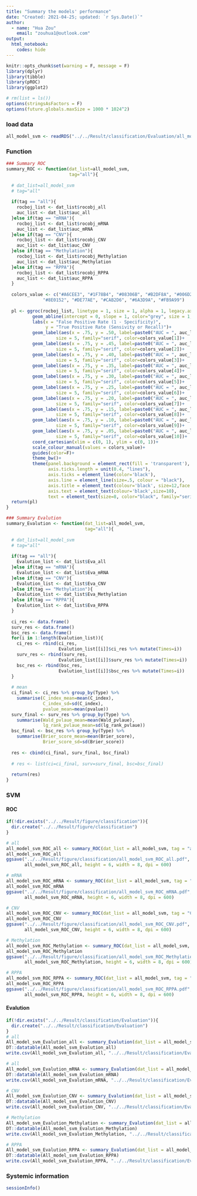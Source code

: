 ---
title: "Summary the models' performance"
date: "Created: 2021-04-25; updated: `r Sys.Date()`"
author: 
  - name: "Hua Zou"
    email: "zouhua1@outlook.com"
output: 
  html_notebook:
    codes: hide
---

```{r setup, include=FALSE}
knitr::opts_chunk$set(warning = F, message = F)
library(dplyr)
library(tibble)
library(pROC)
library(ggplot2)

# rm(list = ls())
options(stringsAsFactors = F)
options(future.globals.maxSize = 1000 * 1024^2)
```


### load data 
```{r}
all_model_svm <- readRDS("../../Result/classification/Evaluation/all_model_svm_all.RDS")
```


### Function
```{r}
### Summary ROC
summary_ROC <- function(dat_list=all_model_svm,
                        tag="all"){
  
  # dat_list=all_model_svm
  # tag="all"
  
  if(tag == "all"){
    rocboj_list <- dat_list$rocobj_all
    auc_list <- dat_list$auc_all
  }else if(tag == "mRNA"){
    rocboj_list <- dat_list$rocobj_mRNA
    auc_list <- dat_list$auc_mRNA    
  }else if(tag == "CNV"){
    rocboj_list <- dat_list$rocobj_CNV
    auc_list <- dat_list$auc_CNV    
  }else if(tag == "Methylation"){
    rocboj_list <- dat_list$rocobj_Methylation
    auc_list <- dat_list$auc_Methylation    
  }else if(tag == "RPPA"){
    rocboj_list <- dat_list$rocobj_RPPA
    auc_list <- dat_list$auc_RPPA    
  }
  
  colors_value <- c("#A6CEE3", "#1F78B4", "#08306B", "#B2DF8A", "#006D2C", 
              "#8E0152", "#DE77AE", "#CAB2D6", "#6A3D9A", "#FB9A99")
  
  pl <- ggroc(rocboj_list, linetype = 1, size = 1, alpha = 1, legacy.axes = T)+
          geom_abline(intercept = 0, slope = 1, color="grey", size = 1, linetype=1)+
          labs(x = "False Positive Rate (1 - Specificity)",
               y = "True Positive Rate (Sensivity or Recall)")+
          geom_label(aes(x = .75, y = .50, label=paste0("AUC = ", auc_list[[1]], "(i=1)")),
                   size = 5, family="serif", color=colors_value[1])+
          geom_label(aes(x = .75, y = .45, label=paste0("AUC = ", auc_list[[2]], "(i=2)")),
                   size = 5, family="serif", color=colors_value[2])+
          geom_label(aes(x = .75, y = .40, label=paste0("AUC = ", auc_list[[3]], "(i=3)")),
                   size = 5, family="serif", color=colors_value[3])+
          geom_label(aes(x = .75, y = .35, label=paste0("AUC = ", auc_list[[4]], "(i=4)")),
                   size = 5, family="serif", color=colors_value[4])+
          geom_label(aes(x = .75, y = .30, label=paste0("AUC = ", auc_list[[5]], "(i=5)")),
                   size = 5, family="serif", color=colors_value[5])+
          geom_label(aes(x = .75, y = .25, label=paste0("AUC = ", auc_list[[6]], "(i=6)")),
                   size = 5, family="serif", color=colors_value[6])+
          geom_label(aes(x = .75, y = .20, label=paste0("AUC = ", auc_list[[7]], "(i=7)")),
                   size = 5, family="serif", color=colors_value[7])+
          geom_label(aes(x = .75, y = .15, label=paste0("AUC = ", auc_list[[8]], "(i=8)")),
                   size = 5, family="serif", color=colors_value[8])+    
          geom_label(aes(x = .75, y = .10, label=paste0("AUC = ", auc_list[[9]], "(i=9)")),
                   size = 5, family="serif", color=colors_value[9])+
          geom_label(aes(x = .75, y = .05, label=paste0("AUC = ", auc_list[[10]], "(i=10)")),
                   size = 5, family="serif", color=colors_value[10])+            
          coord_cartesian(xlim = c(0, 1), ylim = c(0, 1))+
          scale_colour_manual(values = colors_value)+
          guides(color=F)+
          theme_bw()+
          theme(panel.background = element_rect(fill = 'transparent'),
                axis.ticks.length = unit(0.4, "lines"), 
                axis.ticks = element_line(color='black'),
                axis.line = element_line(size=.5, colour = "black"),
                axis.title = element_text(colour='black', size=12,face = "bold"),
                axis.text = element_text(colour='black',size=10),
                text = element_text(size=8, color="black", family="serif"))
  return(pl)
}

### Summary Evalution
summary_Evalution <- function(dat_list=all_model_svm,
                              tag="all"){
  
  # dat_list=all_model_svm
  # tag="all"
  
  if(tag == "all"){
    Evalution_list <- dat_list$Eva_all
  }else if(tag == "mRNA"){
    Evalution_list <- dat_list$Eva_mRNA    
  }else if(tag == "CNV"){
    Evalution_list <- dat_list$Eva_CNV   
  }else if(tag == "Methylation"){
    Evalution_list <- dat_list$Eva_Methylation   
  }else if(tag == "RPPA"){
    Evalution_list <- dat_list$Eva_RPPA
  }
  
  ci_res <- data.frame()
  surv_res <- data.frame()
  bsc_res <- data.frame()
  for(i in 1:length(Evalution_list)){
    ci_res <- rbind(ci_res, 
                    Evalution_list[[i]]$ci_res %>% mutate(Times=i))
    surv_res <- rbind(surv_res, 
                    Evalution_list[[i]]$surv_res %>% mutate(Times=i))
    bsc_res <- rbind(bsc_res, 
                    Evalution_list[[i]]$bsc_res %>% mutate(Times=i))    
  }
  
  # mean 
  ci_final <- ci_res %>% group_by(Type) %>%
    summarise(C_index_mean=mean(C_index),
              C_index_sd=sd(C_index),
              pvalue_mean=mean(pvalue))
  surv_final <- surv_res %>% group_by(Type) %>%
    summarise(Wald_pvlaue_mean=mean(Wald_pvlaue),
              lg_rank_pvlaue_mean=sd(lg_rank_pvlaue)) 
  bsc_final <- bsc_res %>% group_by(Type) %>%
    summarise(Brier_score_mean=mean(Brier_score),
              Brier_score_sd=sd(Brier_score))
  
  res <- cbind(ci_final, surv_final, bsc_final)
  
  # res <- list(ci=ci_final, surv=surv_final, bsc=bsc_final)
  
  return(res)
}
```


### SVM 

#### ROC
```{r, fig.height=6, fig.width=8}
if(!dir.exists("../../Result/figure/classification")){
  dir.create("../../Result/figure/classification")
}

# all 
all_model_svm_ROC_all <- summary_ROC(dat_list = all_model_svm, tag = "all")
all_model_svm_ROC_all
ggsave("../../Result/figure/classification/all_model_svm_ROC_all.pdf",
       all_model_svm_ROC_all, height = 6, width = 8, dpi = 600)

# mRNA 
all_model_svm_ROC_mRNA <- summary_ROC(dat_list = all_model_svm, tag = "mRNA")
all_model_svm_ROC_mRNA
ggsave("../../Result/figure/classification/all_model_svm_ROC_mRNA.pdf",
       all_model_svm_ROC_mRNA, height = 6, width = 8, dpi = 600)

# CNV 
all_model_svm_ROC_CNV <- summary_ROC(dat_list = all_model_svm, tag = "CNV")
all_model_svm_ROC_CNV
ggsave("../../Result/figure/classification/all_model_svm_ROC_CNV.pdf",
       all_model_svm_ROC_CNV, height = 6, width = 8, dpi = 600)

# Methylation 
all_model_svm_ROC_Methylation <- summary_ROC(dat_list = all_model_svm, tag = "Methylation")
all_model_svm_ROC_Methylation
ggsave("../../Result/figure/classification/all_model_svm_ROC_Methylation.pdf",
       all_model_svm_ROC_Methylation, height = 6, width = 8, dpi = 600)

# RPPA 
all_model_svm_ROC_RPPA <- summary_ROC(dat_list = all_model_svm, tag = "RPPA")
all_model_svm_ROC_RPPA
ggsave("../../Result/figure/classification/all_model_svm_ROC_RPPA.pdf",
       all_model_svm_ROC_RPPA, height = 6, width = 8, dpi = 600)
```

#### Evalution
```{r}
if(!dir.exists("../../Result/classification/Evaluation")){
  dir.create("../../Result/classification/Evaluation")
}
# all
All_model_svm_Evalution_all <- summary_Evalution(dat_list = all_model_svm, tag = "all")
DT::datatable(All_model_svm_Evalution_all)
write.csv(All_model_svm_Evalution_all, "../../Result/classification/Evaluation/All_model_svm_Evalution_all.csv", row.names = F)

# all
All_model_svm_Evalution_mRNA <- summary_Evalution(dat_list = all_model_svm, tag = "mRNA")
DT::datatable(All_model_svm_Evalution_mRNA)
write.csv(All_model_svm_Evalution_mRNA, "../../Result/classification/Evaluation/All_model_svm_Evalution_mRNA.csv", row.names = F)

# CNV
All_model_svm_Evalution_CNV <- summary_Evalution(dat_list = all_model_svm, tag = "CNV")
DT::datatable(All_model_svm_Evalution_CNV)
write.csv(All_model_svm_Evalution_CNV, "../../Result/classification/Evaluation/All_model_svm_Evalution_CNV.csv", row.names = F)

# Methylation
All_model_svm_Evalution_Methylation <- summary_Evalution(dat_list = all_model_svm, tag = "Methylation")
DT::datatable(All_model_svm_Evalution_Methylation)
write.csv(All_model_svm_Evalution_Methylation, "../../Result/classification/Evaluation/All_model_svm_Evalution_Methylation.csv", row.names = F)

# RPPA
All_model_svm_Evalution_RPPA <- summary_Evalution(dat_list = all_model_svm, tag = "RPPA")
DT::datatable(All_model_svm_Evalution_RPPA)
write.csv(All_model_svm_Evalution_RPPA, "../../Result/classification/Evaluation/All_model_svm_Evalution_RPPA.csv", row.names = F)
```


### Systemic information
```{r}
sessionInfo()
```


